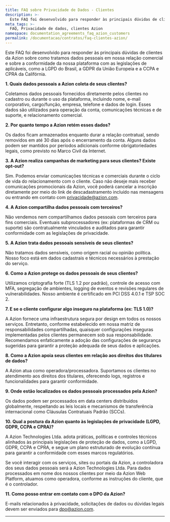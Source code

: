 ```yaml
---
title: FAQ sobre Privacidade de Dados - Clientes
description: >-
  Este FAQ foi desenvolvido para responder às principais dúvidas de clientes da Azion sobre como tratamos dados pessoais em nossa relação comercial e sobre a conformidade da nossa plataforma com as legislações de aplicáveis, como a LGPD do Brasil, a GDPR da União Europeia e a CCPA e CPRA da Califórnia. Confira o FAQ na íntegra.
meta_tags: >-
  FAQ, Privacidade de dados, clientes Azion
namespace: documentation_agreements_faq_azion_customers
permalink: /documentacao/contratos/faq-clientes-azion/
---
```


Este FAQ foi desenvolvido para responder às principais dúvidas de clientes da Azion sobre como tratamos dados pessoais em nossa relação comercial e sobre a conformidade da nossa plataforma com as legislações de aplicáveis, como a LGPD do Brasil, a GDPR da União Europeia e a CCPA e CPRA da Califórnia.

 **1\. Quais dados pessoais a Azion coleta de seus clientes?**

Coletamos dados pessoais fornecidos diretamente pelos clientes no cadastro ou durante o uso da plataforma, incluindo nome, e-mail corporativo, cargo/função, empresa, telefone e dados de login. Esses dados são utilizados para operação da conta, comunicações técnicas e de suporte, e relacionamento comercial.

**2\. Por quanto tempo a Azion retém esses dados?**

Os dados ficam armazenados enquanto durar a relação contratual, sendo removidos em até 30 dias após o encerramento da conta. Alguns dados podem ser mantidos por períodos adicionais conforme obrigatoriedades legais, como previsto no Marco Civil da Internet.

**3\. A Azion realiza campanhas de marketing para seus clientes? Existe opt-out?**

Sim. Podemos enviar comunicações técnicas e comerciais durante o ciclo de vida do relacionamento com o cliente. Caso não deseje mais receber comunicações promocionais da Azion, você poderá cancelar a inscrição diretamente por meio do link de descadastramento incluído nas mensagens ou entrando em contato com privacidade@azion.com.

**4\. A Azion compartilha dados pessoais com terceiros?**

Não vendemos nem compartilhamos dados pessoais com terceiros para fins comerciais. Eventuais subprocessadores (ex: plataformas de CRM ou suporte) são contratualmente vinculados e auditados para garantir conformidade com as legislações de privacidade.

**5\. A Azion trata dados pessoais sensíveis de seus clientes?**

Não tratamos dados sensíveis, como origem racial ou opinião política. Nosso foco está em dados cadastrais e técnicos necessários à prestação do serviço.

**6\. Como a Azion protege os dados pessoais de seus clientes?**

Utilizamos criptografia forte (TLS 1.2 por padrão), controle de acesso com MFA, segregação de ambientes, logging de eventos e revisões regulares de vulnerabilidades. Nosso ambiente é certificado em PCI DSS 4.0.1 e TSP SOC 2\.

**7\. E se o cliente configurar algo inseguro na plataforma (ex: TLS 1.0)?**

A Azion fornece uma infraestrutura segura por design em todos os nossos serviços. Entretanto, conforme estabelecido em nossa matriz de responsabilidades compartilhadas, quaisquer configurações inseguras implementadas pelos clientes permanecem sob sua responsabilidade. Recomendamos enfaticamente a adoção das configurações de segurança sugeridas para garantir a proteção adequada de seus dados e aplicações.

**8\. Como a Azion apoia seus clientes em relação aos direitos dos titulares de dados?**

A Azion atua como operadora/processadora. Suportamos os clientes no atendimento aos direitos dos titulares, oferecendo logs, registros e funcionalidades para garantir conformidade.

**9\. Onde estão localizados os dados pessoais processados pela Azion?**

Os dados podem ser processados em data centers distribuídos globalmente, respeitando as leis locais e mecanismos de transferência internacional como Cláusulas Contratuais Padrão (SCCs).

**10\. Qual a postura da Azion quanto às legislações de privacidade (LGPD, GDPR, CCPA e CPRA)?**

A Azion Technologies Ltda. adota práticas, políticas e controles técnicos alinhados às principais legislações de proteção de dados, como a LGPD, GDPR, CCPA e CPRA, e segue um plano estruturado de evolução contínua para garantir a conformidade com esses marcos regulatórios.

Se você interagir com os serviços, sites ou portais da Azion, a controladora dos seus dados pessoais será a Azion Technologies Ltda. Para dados processados em nome dos nossos clientes por meio da Azion Web Platform, atuamos como operadora, conforme as instruções do cliente, que é o controlador.

**11\. Como posso entrar em contato com o DPO da Azion?**

E-mails relacionados à privacidade, solicitações de dados ou dúvidas legais devem ser enviados para [dpo@azion.com](mailto:dpo@azion.com). 

---